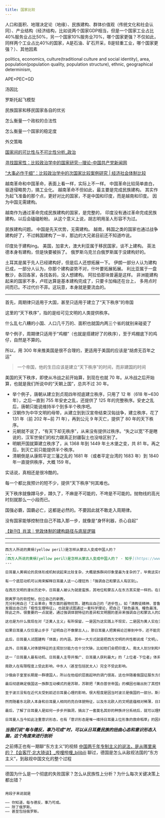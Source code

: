 ```yaml
---
title: 国家比较
---
```





人口和面积、地理决定论（地缘）、民族建构、群体价值观（传统文化和社会认同）、产业结构（经济结构，比如说两个国家GDP相当，但是一个国家工业占比40%服务业占比50%，另一个国家10%服务业70%，哪个国家更强？不仅如此，同样两个工业占比40%的国家，A是石油、矿石开采，B是轻重工业，哪个国家更强？）、其他因素

politics, economics, culture(traditional culture and social identity), area, population(population quality, population structure), ethnic, geographical determinism,

APE+PEC+GD


汤因比

罗斯托起飞模型

民族国家和移民国家各自的优劣

怎么衡量一个政权的合法性

怎么衡量一个国家的稳定度

外交策略





[国家间的可比性与不可比性分析_政治](https://www.sohu.com/a/462553976_120873510)


[寻找国家性：比较政治学中的国家研究--理论-中国共产党新闻网](http://theory.people.com.cn/n1/2023/0330/c40531-32654454.html)

[“大事必作于细”：比较政治学中的次国家比较案例研究 | 经济社会体制比较](https://m.thepaper.cn/newsDetail_forward_22260428)






越南革命和中国革命，表面上看一样，实际上不一样。
中国革命比较简单直白，驱逐侵略势力，搞工业化。
越南革命不但如此，最主要是完成民族建构。
其实作为起飞准备的那个点，更好对比的国家，不是中国和印度，而是越南和印度。
因为中国无需建构。

越南作为通过革命完成民族建构的国家，是完整的，
印度没有通过革命完成民族建构，以后会磕磕盼盼。
从这个意义上说，胡志明用圣人形容不为过。


民族建构问题。
中国是先天优势，无需建构。
越南，韩国之类的国家也通过战争建构好了，不过韩国建构了一半，那边的大兄弟目前还不知道咋说。

印度处于建构ing。
美国，加拿大，澳大利亚属于移民国家，谈不上建构。
英法德本身有建构，但是快要被拆了。
俄罗斯乌克兰白俄罗斯属于没建构好的。

土耳其是属于先人已经建构好，但是后人还想拓展一下。
伊朗一部分人认为建构已成，一部分人认为，你那个建构姿势不对，什叶要拓展拓展。
利比亚属于一盘散沙，各回各家，各找各妈，没人想建构。
阿拉伯那块普遍是这样。
非洲能建构起来的国家不多，卢旺达算是基本建构完成了，只要卡加梅还在台上， 多用点时间而已。不过代价不菲。这玩意，本身就是要流血的。




---


首先，周期律只适用于大国，甚至只适用于建立了“天下秩序”的帝国

这里的“天下秩序”，指的是给可见文明的人类提供秩序。

什么乱七八糟的小国、人口几千万的、面积也就国内两三个省的就别来碰瓷了

举个例子，周期律只适用于“鸡棚”（也就是搭建好了的秩序），至于鸡棚底下的鸡仔，自然是不算的。

所以，用 300 年来推美国是很不合理的，更适用于美国的应该是“胡虏无百年之运”

> 一个帝国，他的生日应该是建立“天下秩序”的时间，而非建国的时间

美国的天下秩序，即使从冷战之前开始算，到现在也就 70 年。从冷战之后开始算，也就是我们所说中的“天朝上国”，总共不过 30 年。

- 举个例子，唐朝从建立到贞观四年彻底建立秩序，只用了 12 年（618 年~630 年），之后一直到 755 年安史之乱，还提供了 125 年的完整秩序。安史之乱后，唐朝只能说维持半个到多半个秩序吧。
- 汉朝作为中华文明的母带，从建立到到汉宣帝结束汉匈战争，建立秩序，花了 131 年（前 202 年~前 71 年），再到公元 9 年灭亡，提供了 80 年的天下秩序。
- 元朝就不说了，“有天下却无秩序”，从来没有提供过秩序。“失之以宽”不是瞎说的，汉军世侯们的权力跟真正封疆裂土也没啥区别了。
- 明朝开国就算建立秩序了，从 1368 年到 1449 年土木堡之变，共 81 年。再之后，到灭亡前只能提供半个秩序。
- 清朝倒是从康熙平定三藩之乱的 1681 年（或者平定台湾的 1683 年）到 1840 年一直提供秩序，大概 159 年。

实话说，真相还是很冷酷的。

每一个都比我预计的短不少，提供“天下秩序”何其难也。

天下秩序就像蹲马步，蹲久了，不麻是不可能的，不垮是不可能的。抛物线的高光时刻就那么一小段而已。

国强必霸，国霸必亡，这都是必然的。不要因此就不敢走入周期律。

没有国家能够控制住自己不踏入那一步，就像是“身怀利器，杀心自起”






[【新刊】肖滨｜党政体制的建构路径与底层逻辑](https://mp.weixin.qq.com/s/P6QfNCl_WdhFj6oLe4Pphw)

---


---

```markdown
西方人所说的黄祸(yellow peril)是怎样从蒙古人变成中国人的？
---
[西方人所说的黄祸(yellow peril)是怎样从蒙古人变成中国人的？ - 知乎](https://www.zhihu.com/question/346178319/answer/3380814717)
---

日耳曼人黄祸论的具体形成机制说起来比较复杂，大概是族群间印象里最为复杂的了，毕竟这实在太「八竿子打不着」了，实在令人纳闷。

有一个底层动机可以用来解释日耳曼人这一心理狂热：「强调自己和蒙古人有区别」。

在西方文明的漫长历史中，日耳曼人被认为就是蛮族，其地位和蒙古人在东方其实是一样的。在日耳曼人逐渐试图摆脱地中海（南欧）的控制过程中，一直在试图提升自己的形象和独立性，这一进程长期伴随着近代日耳曼人的民族建构，其中包括：

脱离罗马的软控制，创立自己的新教。
充分利用自己「工业革命」等方面的器物优势，建构出自己的「进步性」，如「清教徒精神、普鲁士精神」来用新的赛道拔高自己的文明形象。
发掘出自己的「极性生理特征」，也就是试图通过一套科学理论，把自己「肤色最浅、瞳色最浅、发色最浅」这几个巧合的「最」对应到「最优等」。
除此之外，很重要的一点就是，通过强调体貌特征的差异和文明圈的差异来强调自己和蒙古人的区别，洗清自己「西方蒙古人」的形象，向南欧的文明上位者自证，以及颠覆原本以文明程度来划分的「上位者-下位者」体系，解构掉罗马人长期主导的「罗马/中华-日耳曼/蒙古」的划分方式，以「西方白人-东方黄人」代之。

这也是为什么我现在对「泛黄人主义」有所保留，一是因为这实践上不现实，二是因为黄人实在无保可守无从下手，三也是因为，它很大程度上就是日耳曼人的圈套。然而正如「棕人」一样，「黄人」（含内亚，不含南太、拉美），也是碰巧具有众多共同特征，特别是底层文明气质的，如宗教文明稀薄、文化封印弱、男性约束程度较高、对女性约束程度较低，这些比什么语言，什么宗教更能概括一个族群的气质，所以「黄人」虽然不能泛成一个大族群，但作为一个「概括具有特定共同特征」的分类是有使用意义的。

如果日耳曼人仅仅是止步于「证明自己不像蒙古人」，那日耳曼人把黄祸论迁移到中华，还不能完全算是必然，但日耳曼人走到了后面这一步，蒙古人就必然不再关乎蒙古人本身了，而是必然和东亚人绑定，才能建构出这一套新的「上位者-下位者」体系。

此后，日耳曼人试图建构「体面」的内涵，其中一大方式就是把西方文明的共性都说成「文明」，把非西方文明的都说成「野蛮」，并以这个新的「文明-野蛮」的对立来取代原本的内涵。直到今天，日耳曼人看待世界的方式都是「罗马希腊文明最辉煌，日耳曼差点儿但也是文明世界的，其他的都是野蛮」。

此外，日耳曼人对体貌特征的主观划分能力也十分欠缺，比如他们会把印度人、南太人划分到和地中海人一组的「棕色人」，并大规模外嫁他们，而印尼人也由于体貌特征和地中海人十分相似，其男性对日耳曼的外娶也远强于东亚。

这一「日耳曼人最有动机、日耳曼人主导并推广、日耳曼人获利最大」的「上位者-下位者」体系划分，主要还是在日耳曼人圈里自嗨，以及输出到长期被日耳曼直接控制的文明稀薄的族群（如西非-班图人），或者因为缺乏信仰封印而被大铁船轻易就吓晕了的族群（如东亚人自己）中。

南欧人在有限程度上受此影响，中东人（甚至包括犹太人）完全不受此影响。

沙俄由于皇室长期是一群德国人，所以在他组织层面起哄的调门很高，这也伴随着俄国征服东方的脚步而被用来建构自己征服的合法性，但俄国在19世纪中叶高强度的东正教保守力和民团力以及代表他们的朝野，充分对「日耳曼外来元素」进行了约束，让这些外来皇室必须充分表现得像个俄国人，而且俄国民间层面也没有前述日耳曼人反黄人的动机，因此普通大众受日耳曼思维的影响有限。此后，俄国在19世纪末20世纪初，虽然保守力开始衰退，但「黄白普世帝国」已然成为了俄国的国体，俄国普通人普遍接受了「俄国境内黄人和白人共处，都是俄国的子民」，没有兴趣像盎美那样图图印第安人，当然，也和没有能力有关，因为中亚人能实现「臣服但依然能确保自己有实力不被图图」。

最后彻底确定俄国这一族群互动模式的是苏联，苏联把「黄白普世帝国」的模因也输出到了其控制范围的西端，如波三小、乌克兰、摩尔多瓦等，而前华约卫星国也受此影响，但程度明显低一级，所以亮白人对黄人的印象才有了以「寇松线」和「奥得河」为分界线的三大阶梯。

至于波兰没有在近代太受到前述日耳曼心理的影响，很大程度是因当时波兰是俄国的一部分。斯洛伐克从属于马扎尔文化的匈牙利。而捷克则长期属于德意志文化圈，所以捷克的诸多底层气质特征，包括歧视黄人，也是东北欧里最严重的，属于「类日耳曼人」。另外，东北欧由于没有像日耳曼那样的「近代殖民和工业革命暴发户」带来的「不安分」，也就缺乏了一个「试图建构新的上位-下位秩序」的动机。

然而随着东北欧人本身和日耳曼人相同的亮白体貌特征，以及东北欧人的文明底蕴相对稀薄，日耳曼人歧视黄人的模因在互联网时代和「欧洲一体化」的背景下加大了向东北欧输出的力度，其中波兰、芬兰、波三小长期来看大概是扛不住的，本土人也会成为精神日耳曼人，文明底蕴和保守力略高的匈牙利、斯洛伐克好点儿，而俄国由于俄乌战争以来新铁幕的出现，俄本土原本的「黄白普世帝国」模式将得以延续。

最后，了解了日耳曼人是如何一步步开脑洞，搞出了一套莫名其妙的种族评分系统后，就可以理解为什么日耳曼人为什么人均意识形态上脑，特别注重意识形态，对全世界的新闻一惊一乍，并纳入意识形态的框架内脑补分析，其实原理是一样的。

日耳曼人当今如此注重意识形态，也有「意识形态是唯一维持日耳曼上位形象的救命稻草」的因素。在白人种族主义被压制、新教精神被解构后，日耳曼人其实正在重新回到「西方文明内的下位者」的地位。日耳曼老白男会用一些老段子贬低南欧，而年轻一代的日耳曼人则崇尚南欧，就像曾经那样，此外还有中东、拉美、印度等「棕色国度」。这时候，日耳曼人要维持自己在西方文明内的地位，只有借助他们通过先发优势获得的意识形态主导权，在这个领域内把南欧打造成他们的小跟班，并必须寻找一个他者来加强意识形态的存在价值，以供这个维持日耳曼人上位性的世界观能够持续运转。
```


***当我们说“每与德反，事乃可成”时，可以从日耳曼民族的扭曲心态和意识形态入脑，这个角度来进行剖析***

之前傅正也有一期聊“东方主义”的视频 [中国两千年专制主义的说法，是从哪里来的？【会客厅·北大琦谈】_哔哩哔哩_bilibili](https://www.bilibili.com/video/BV1gZ421J7h2/) 聊过，德国是怎么从敌视法国的“东方主义”，到敌视中国文化的整个过程



---


德国为什么是一个彻底的失败国家？怎么从民族性上分析？为什么每次关键决策上都出错？

```markdown

用段子来说就是

—— 你知道，每与德反，事乃可成。
—— 除了俄罗斯。
—— 甚至包括俄罗斯。

```

